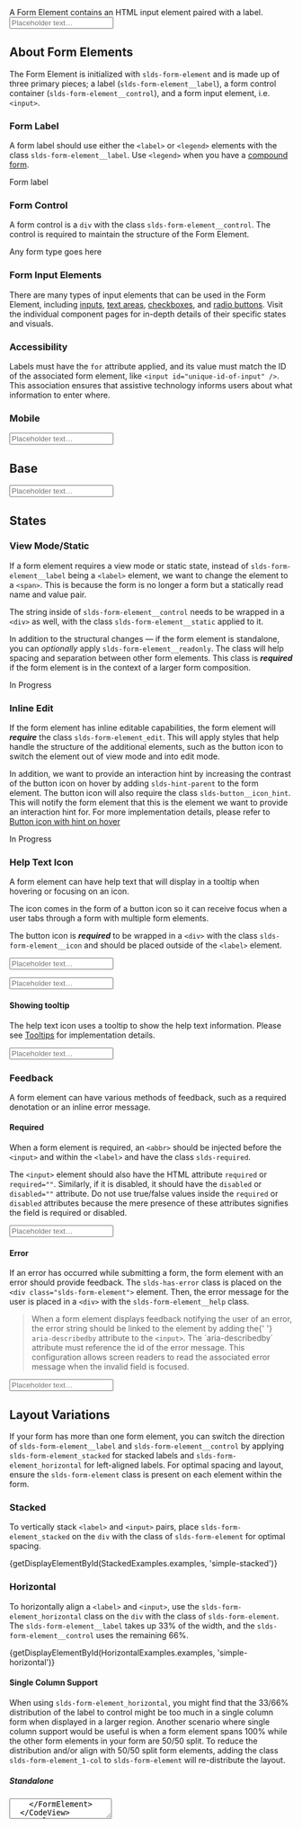 
<div className="doc lead">
  A Form Element contains an HTML input element paired with a label.
</div>

<CodeView exampleOnly>
  <FormElement
    labelContent="Form Label"
    inputId="form-element-showcase-01"
    isRequired
  >
    <Input
      id="form-element-showcase-01"
      placeholder="Placeholder text…"
      required
    />
  </FormElement>
</CodeView>

## About Form Elements

The Form Element is initialized with `slds-form-element` and is made up of three primary pieces; a label (`slds-form-element__label`), a form control container (`slds-form-element__control`), and a form input element, i.e. `<input>`.

### Form Label

A form label should use either the `<label>` or `<legend>` elements with the class `slds-form-element__label`. Use `<legend>` when you have a [compound form](/components/form-element/#Compound).

<CodeBlock toggleCode={false}>
  <label className="slds-form-element__label" htmlFor="unique-id-of-input">
    Form label
  </label>
</CodeBlock>

### Form Control

A form control is a `div` with the class `slds-form-element__control`. The control is required to maintain the structure of the Form Element.

<CodeBlock toggleCode={false}>
  <div className="slds-form-element__control">Any form type goes here</div>
</CodeBlock>

### Form Input Elements

There are many types of input elements that can be used in the Form Element, including [inputs](/components/input), [text areas](/components/textarea), [checkboxes](/components/checkbox), and [radio buttons](/components/radio-group). Visit the individual component pages for in-depth details of their specific states and visuals.

### Accessibility

Labels must have the `for` attribute applied, and its value must match the ID of the associated form element, like `<input id="unique-id-of-input" />`. This association ensures that assistive technology informs users about what information to enter where.

### Mobile

<MobileBlurb patternSpecificText="form elements will have an increased size of label and info icon" />

<CodeView frameOnly frameTitle="Example mobile styles for form elements">
  <FormElement
    labelContent="Form Label"
    inputId="form-element-showcase-01"
    isRequired
  >
    <Input
      id="form-element-showcase-01"
      placeholder="Placeholder text…"
      required
    />
  </FormElement>
</CodeView>

## Base

<Example title="Form Element - Base">
  <CodeView>
    <FormElement labelContent="Form Label" inputId="form-element-01">
      <Input id="form-element-01" placeholder="Placeholder text…" />
    </FormElement>
  </CodeView>
</Example>

## States

### View Mode/Static

If a form element requires a view mode or static state, instead of `slds-form-element__label` being a `<label>` element, we want to change the element to a `<span>`. This is because the form is no longer a form but a statically read name and value pair.

The string inside of `slds-form-element__control` needs to be wrapped in a `<div>` as well, with the class `slds-form-element__static` applied to it.

In addition to the structural changes — if the form element is standalone, you can _optionally_ apply `slds-form-element__readonly`. The class will help spacing and separation between other form elements. This class is **_required_** if the form element is in the context of a larger form composition.

<Example title="Form Element - Readonly">
  <CodeView>
    <FormElement labelContent="Status" isViewMode>
      <FormElementStatic>In Progress</FormElementStatic>
    </FormElement>
  </CodeView>
</Example>

### Inline Edit

If the form element has inline editable capabilities, the form element will **_require_** the class `slds-form-element_edit`. This will apply styles that help handle the structure of the additional elements, such as the button icon to switch the element out of view mode and into edit mode.

In addition, we want to provide an interaction hint by increasing the contrast of the button icon on hover by adding `slds-hint-parent` to the form element. The button icon will also require the class `slds-button__icon_hint`. This will notify the form element that this is the element we want to provide an interaction hint for. For more implementation details, please refer to [Button icon with hint on hover](/components/button-icons/#Hint-on-hover)

<Example title="Form Element - Inline Edit">

<CodeView>
  <FormElement labelContent="Status" isViewMode isEditable hasHint>
    <FormElementStatic>In Progress</FormElementStatic>
    <ButtonIcon
      iconClassName="slds-button__icon_hint"
      symbol="edit"
      assistiveText="Edit: Status"
      title="Edit: Status"
    />
  </FormElement>
</CodeView>

</Example>

### Help Text Icon

A form element can have help text that will display in a tooltip when hovering or focusing on an icon.

The icon comes in the form of a button icon so it can receive focus when a user tabs through a form with multiple form elements.

The button icon is **_required_** to be wrapped in a `<div>` with the class `slds-form-element__icon` and should be placed outside of the `<label>` element.

<Example title="Form Element - Help Text Icon">

<CodeView>
  <FormElement labelContent="Status" inputId="form-element-help-01" hasTooltip>
    <Input id="form-element-help-01" placeholder="Placeholder text…" />
  </FormElement>
</CodeView>

</Example>

<MobileNotice
  docsLink="#Mobile"
  header="Mobile context changes"
  elementName="form elements with a help text icon"
/>

<CodeView frameOnly frameTitle="Example mobile styles for form elements with help text icon">
  <FormElement labelContent="Status" inputId="form-element-help-01m" hasTooltip>
    <Input id="form-element-help-01m" placeholder="Placeholder text…" />
  </FormElement>
</CodeView>

#### Showing tooltip

The help text icon uses a tooltip to show the help text information. Please see [Tooltips](/components/tooltips/) for implementation details.

<Example title="Form Element - Help Text Icon - Showing tooltip">

<CodeView demoStyles="padding-top: 4rem;">
  <FormElement
    labelContent="Status"
    inputId="tooltip-showing-form-element-help-01"
    hasTooltip
    showTooltip
  >
    <Input
      id="tooltip-showing-form-element-help-01"
      placeholder="Placeholder text…"
    />
  </FormElement>
</CodeView>

</Example>

### Feedback

A form element can have various methods of feedback, such as a required denotation or an inline error message.

#### Required

When a form element is required, an `<abbr>` should be injected before the `<input>` and within the `<label>` and have the class `slds-required`.

The `<input>` element should also have the HTML attribute `required` or `required=""`. Similarly, if it is disabled, it should have the `disabled` or `disabled=""` attribute. Do not use true/false values inside the `required` or `disabled` attributes because the mere presence of these attributes signifies the field is required or disabled.

<Example title="Form Element - Required">

<CodeView>
  <FormElement labelContent="Form Label" inputId="form-element-03" isRequired>
    <Input id="form-element-03" placeholder="Placeholder text…" required />
  </FormElement>
</CodeView>

</Example>

#### Error

If an error has occurred while submitting a form, the form element with an error should provide feedback. The `slds-has-error` class is placed on the `<div class="slds-form-element">` element. Then, the error message for the user is placed in a `<div>` with the `slds-form-element__help` class.

<Blockquote type="a11y" header="Accessibility requirement">
  <p>
    When a form element displays feedback notifying the user of an error, the
    error string should be linked to the element by adding the{' '}
    <code>aria-describedby</code> attribute to the <code>&lt;input&gt;</code>.
    The `aria-describedby` attribute must reference the id of the error message.
    This configuration allows screen readers to read the associated error
    message when the invalid field is focused.
  </p>
</Blockquote>

<Example title="Form Element - Error">

<CodeView>
  <FormElement
    hasError
    labelContent="Form Label"
    inputId="form-element-05"
    errorId="form-error-01"
    isRequired
    inlineMessage="Enter a value."
  >
    <Input
      id="form-element-05"
      placeholder="Placeholder text…"
      required
      aria-describedby="form-error-01"
    />
  </FormElement>
</CodeView>

</Example>

## Layout Variations

If your form has more than one form element, you can switch the direction of `slds-form-element__label` and `slds-form-element__control` by applying `slds-form-element_stacked` for stacked labels and `slds-form-element_horizontal` for left-aligned labels. For optimal spacing and layout, ensure the `slds-form-element` class is present on each element within the form.

### Stacked

To vertically stack <code>&lt;label&gt;</code> and <code>&lt;input&gt;</code> pairs, place `slds-form-element_stacked` on the `div` with the class of `slds-form-element` for optimal spacing.

<Example title="Form Layout - Stacked">
  <CodeView>
    {getDisplayElementById(StackedExamples.examples, 'simple-stacked')}
  </CodeView>
</Example>

### Horizontal

To horizontally align a `<label>` and `<input>`, use the `slds-form-element_horizontal` class on the `div` with the class of `slds-form-element`. The `slds-form-element__label` takes up 33% of the width, and the `slds-form-element__control` uses the remaining 66%.

<Example title="Form Layout - Horizontal">
  <CodeView>
    {getDisplayElementById(HorizontalExamples.examples, 'simple-horizontal')}
  </CodeView>
</Example>

#### Single Column Support

When using `slds-form-element_horizontal`, you might find that the 33/66% distribution of the label to control might be too much in a single column form when displayed in a larger region. Another scenario where single column support would be useful is when a form element spans 100% while the other form elements in your form are 50/50 split. To reduce the distribution and/or align with 50/50 split form elements, adding the class `slds-form-element_1-col` to `slds-form-element` will re-distribute the layout.

##### Standalone

<Example title="Form Layout - Horizontal - Single Column standalone">
  <CodeView>
    <FormElement
      isHorizontal
      labelContent="Description"
      inputId="single-form-element-id-01"
      isEditing
      column={1}
    >
      <Textarea
        id="single-form-element-id-01"
        defaultValue="Aenean eu leo quam. Pellentesque ornare sem lacinia quam venenatis vestibulum. Etiam porta sem malesuada magna mollis euismod."
      />
    </FormElement>
  </CodeView>
</Example>

##### With 50/50 split

<Example title="Form Layout - Horizontal - Single Column combo">
  <CodeView>
    <div className="slds-form" role="list">
      <RecordDetailRow>
        <RecordDetailItem>
          <FormElement
            isHorizontal
            labelContent="Label"
            inputId="single-form-element-id-02"
            isEditing
          >
            <Input
              id="single-form-element-id-02"
              placeholder="Placeholder text…"
            />
          </FormElement>
        </RecordDetailItem>
        <RecordDetailItem>
          <FormElement
            isHorizontal
            labelContent="Label"
            inputId="single-form-element-id-03"
            isEditing
          >
            <Input
              id="single-form-element-id-03"
              placeholder="Placeholder text…"
            />
          </FormElement>
        </RecordDetailItem>
      </RecordDetailRow>
      <RecordDetailRow>
        <RecordDetailItem>
          <FormElement
            isHorizontal
            labelContent="Description"
            inputId="single-form-element-id-04"
            isEditing
            column={1}
          >
            <Textarea
              id="single-form-element-id-04"
              placeholder="Placeholder text…"
              defaultValue="Aenean eu leo quam. Pellentesque ornare sem lacinia quam venenatis vestibulum. Etiam porta sem malesuada magna mollis euismod."
            />
          </FormElement>
        </RecordDetailItem>
      </RecordDetailRow>
    </div>
  </CodeView>
</Example>

### Compound

A compound form is a grouping of several form elements described by a label/title. The compound form should be implemented as a `<fieldset>`, where the label/title is implemented as a `<legend>` element.

The `<fieldset>` **_requires_** the class `slds-form-element_compound`. This class handles the layout and wrapping of the form elements that are grouped together.

The `<legend>` element **_requires_** the class `slds-form-element__legend`. Legend elements can only accept a limited amount of CSS properties so this class is there to help manage its layout.

<CodeBlock toggleCode={false}>
  <Fieldset hasCompoundFields label="Fieldset Label">
    ...
  </Fieldset>
</CodeBlock>

#### Rows

Each row of a compound field should be wrapped in a `<div>` with the class `slds-form-element__row`.

#### Fields

Each field inside of a compound row can be explicitly sized by using a sizing class, e.g. `slds-size_1-of-2`.

<CodeBlock toggleCode={false}>
  <CompoundFormRow>
    <div className="slds-size_1-of-2">...</div>
  </CompoundFormRow>
</CodeBlock>

<Example title="Form Layout - Compound">
  <CodeView demoStyles="max-width: 400px;">{CompoundExamples.default}</CodeView>
</Example>

#### Address

Though an address form is utilizing the `slds-form-element_compound` class, we need to also add the `slds-form-element_address` class to the component. We modify some of the behavior of an address form with this class.

<Example title="Form Layout - Compound - Address">
  <CodeView demoStyles="max-width: 400px;">{AddressExamples.default}</CodeView>
</Example>

## Usage Examples

### Record Form

A record form is a series of rows created by `slds-form__row`. Inside of each row contains up to 2 inline-editable form element. Each item inside of `slds-form__row` is required to be wrapped in a `<div>` with the class `slds-form__item`.

<Blockquote type="a11y" header="Accessibility Requirement">
  <p>
    Due to the nature of how the record form is composed, we need to notify
    screen readers that this is a list by adding <code>role="list"</code> to the{' '}
    <code>slds-form</code> element. Every column inside of each row should get{' '}
    <code>role="listitem"</code> to identify itself as items of the list.
  </p>
</Blockquote>

#### View Mode

When in view/readonly mode, it is _required_ to have the class `slds-form-element_readonly` on the `slds-form-element` element. This class will provide styles for scanability and spacing.

If inline-edit mode is enabled, you will also need to add `slds-form-element_edit` to the `slds-form-element` to accommodate the space for the edit button icon.

##### Stacked Alignment

When you want the form elements inside of your record form to be stacked. Each `slds-form-element` should also get the class `slds-form-element_stacked`.

<Example title="Form Element - Record Detail - View Mode">
  <CodeView>
    <RecordDetail
      snapshot={Snapshot.ObjectFieldTypes}
      isViewMode
      hasInlineEdit
      direction="stacked"
    />
  </CodeView>
</Example>

##### Horizontal Alignment

By adding the class `slds-form-element_horizontal` to every `slds-form-element`, your form can switch from stacked to left-aligned, horizontal labels in order to reduce vertical space.

<Example title="Form Element - Record Detail - View Mode - Horizontal">
  <CodeView>
    <RecordDetail
      snapshot={Snapshot.ObjectFieldTypesHorizontal}
      isViewMode
      hasInlineEdit
      direction="horizontal"
    />
  </CodeView>
</Example>

#### Edit Mode

When a form switches to edit mode, we need to replace all readonly form elements with their semantic field type form element. The structure remains the same:

<CodeBlock toggleCode={false}>
  <FormElement labelContent="My Label" inputId="unique-form-element-id">
    ...
  </FormElement>
</CodeBlock>

The form content found inside of `slds-form-element__control` should be replaced with the appropriate field type of the view/readonly state.

##### Stacked Alignment

<Example title="Form Element - Record Detail - Edit Mode">
  <CodeView>
    <RecordDetail snapshot={Snapshot.ObjectFieldTypes} direction="stacked" />
  </CodeView>
</Example>

##### Horizontal Alignment

<Example title="Form Element - Record Detail - Edit Mode - Horizontal">
  <CodeView>
    <RecordDetail
      snapshot={Snapshot.ObjectFieldTypesHorizontal}
      direction="horizontal"
    />
  </CodeView>
</Example>
